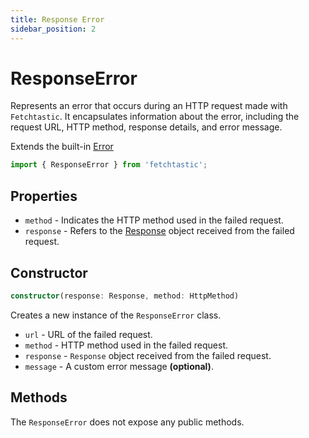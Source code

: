 ```yaml
---
title: Response Error
sidebar_position: 2
---
```


# ResponseError

Represents an error that occurs during an HTTP request made with `Fetchtastic`.
It encapsulates information about the error, including the request URL, HTTP
method, response details, and error message.

Extends the built-in
[Error](https://developer.mozilla.org/en-US/docs/Web/JavaScript/Reference/Global_Objects/Error)

```typescript
import { ResponseError } from 'fetchtastic';
```

## Properties

- `method` - Indicates the HTTP method used in the failed request.
- `response` - Refers to the
  [Response](https://developer.mozilla.org/en-US/docs/Web/API/Response) object
  received from the failed request.

## Constructor

```typescript
constructor(response: Response, method: HttpMethod)
```

Creates a new instance of the `ResponseError` class.

- `url` - URL of the failed request.
- `method` - HTTP method used in the failed request.
- `response` - `Response` object received from the failed request.
- `message` - A custom error message **(optional)**.

## Methods

The `ResponseError` does not expose any public methods.
